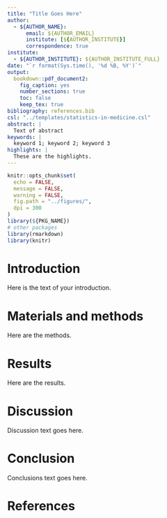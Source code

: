 ```yaml
---
title: "Title Goes Here"
author:
  - ${AUTHOR_NAME}:
      email: ${AUTHOR_EMAIL}
      institute: [${AUTHOR_INSTITUTE}]
      correspondence: true
institute:
  - ${AUTHOR_INSTITUTE}: ${AUTHOR_INSTITUTE_FULL}
date: "`r format(Sys.time(), '%d %B, %Y')`"
output:
  bookdown::pdf_document2:
    fig_caption: yes
    number_sections: true
    toc: false
    keep_tex: true
bibliography: references.bib
csl: "../templates/statistics-in-medicine.csl"
abstract: |
  Text of abstract
keywords: |
  keyword 1; keyword 2; keyword 3
highlights: |
  These are the highlights.
---
```


```r
knitr::opts_chunk$set(
  echo = FALSE,
  message = FALSE,
  warning = FALSE,
  fig.path = "../figures/",
  dpi = 300
)
library(${PKG_NAME})
# other packages
library(rmarkdown)
library(knitr)
```

# Introduction

Here is the text of your introduction.

# Materials and methods

Here are the methods.

# Results

Here are the results.

# Discussion

Discussion text goes here.

# Conclusion

Conclusions text goes here.

# References